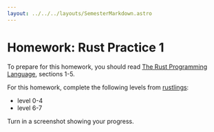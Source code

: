 ```yaml
---
layout: ../../../layouts/SemesterMarkdown.astro
---
```


# Homework: Rust Practice 1

To prepare for this homework, you should read [The Rust Programming Language](https://doc.rust-lang.org/book/), sections 1-5.

For this homework, complete the following levels from
[rustlings](https://github.com/rust-lang/rustlings):

- level 0-4
- level 6-7

Turn in a screenshot showing your progress.

